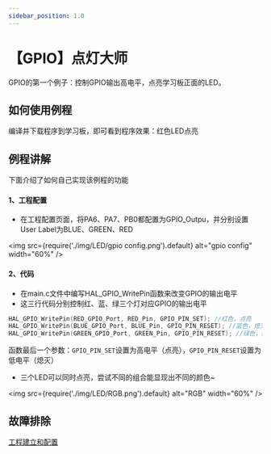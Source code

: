 ```yaml
---
sidebar_position: 1.0
---
```

# 【GPIO】点灯大师

GPIO的第一个例子：控制GPIO输出高电平，点亮学习板正面的LED。

## 如何使用例程

编译并下载程序到学习板，即可看到程序效果：红色LED点亮

## 例程讲解

下面介绍了如何自己实现该例程的功能

#### 1、工程配置

- 在工程配置页面，将PA6、PA7、PB0都配置为GPIO_Outpu，并分别设置User Label为BLUE、GREEN、RED

<img src={require('./img/LED/gpio config.png').default} alt="gpio config" width="60%" />

#### 2、代码

- 在main.c文件中编写HAL_GPIO_WritePin函数来改变GPIO的输出电平
- 这三行代码分别控制红、蓝、绿三个灯对应GPIO的输出电平

```c
HAL_GPIO_WritePin(RED_GPIO_Port, RED_Pin, GPIO_PIN_SET); //红色，点亮
HAL_GPIO_WritePin(BLUE_GPIO_Port, BLUE_Pin, GPIO_PIN_RESET); //蓝色，熄灭
HAL_GPIO_WritePin(GREEN_GPIO_Port, GREEN_Pin, GPIO_PIN_RESET); //绿色，熄灭
```

函数最后一个参数：`GPIO_PIN_SET`设置为高电平（点亮），`GPIO_PIN_RESET`设置为低电平（熄灭）

- 三个LED可以同时点亮，尝试不同的组合能显现出不同的颜色~

<img src={require('./img/LED/RGB.png').default} alt="RGB" width="60%" />

## 故障排除

[工程建立和配置](/docs/stm32/FAQ/TroubleShooting)
